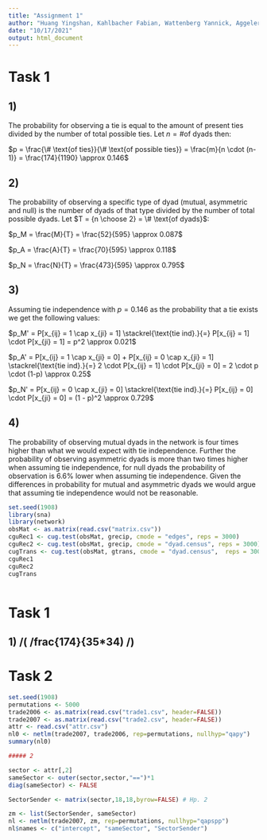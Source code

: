 ```yaml
---
title: "Assignment 1"
author: "Huang Yingshan, Kahlbacher Fabian, Wattenberg Yannick, Aggeler Samuel"
date: "10/17/2021"
output: html_document
---
```


# Task 1
## 1)
The probability for observing a tie is equal to the amount of present ties divided by the number of total possible ties.
Let $n = \# \text{of dyads then}$:

$p = \frac{\# \text{of ties}}{\# \text{of possible ties}} = \frac{m}{n \cdot (n-1)} = \frac{174}{1190} \approx 0.146$


## 2)
The probability of observing a specific type of dyad (mutual, asymmetric and null) is the number of dyads of that type divided by the number of total possible dyads.
Let $T = {n \choose 2} = \# \text{of dyads}$:

$p_M = \frac{M}{T} = \frac{52}{595} \approx 0.087$

$p_A = \frac{A}{T} = \frac{70}{595} \approx 0.118$

$p_N = \frac{N}{T} = \frac{473}{595} \approx 0.795$


## 3)
Assuming tie independence with $p = 0.146$ as the probability that a tie exists we get the following values:

$p_M' = P[x_{ij} = 1 \cap x_{ji} = 1] \stackrel{\text{tie ind}.}{=} P[x_{ij} = 1] \cdot P[x_{ji} = 1] = p^2 \approx 0.021$

$p_A' = P[x_{ij} = 1 \cap x_{ji} = 0] + P[x_{ij} = 0 \cap x_{ji} = 1]  \stackrel{\text{tie ind}.}{=}  2 \cdot P[x_{ij} = 1] \cdot P[x_{ji} = 0] = 2 \cdot p \cdot (1-p) \approx 0.25$

$p_N' = P[x_{ij} = 0 \cap x_{ji} = 0] \stackrel{\text{tie ind}.}{=} P[x_{ij} = 0] \cdot P[x_{ji} = 0] = (1 - p)^2 \approx 0.729$


## 4)
The probability of observing mutual dyads in the network is four times higher than what we would expect with tie independence. Further the probability of observing asymmetric dyads
is more than two times higher when assuming tie independence, for null dyads the probability of observation is 6.6\% lower when assuming tie independence.
Given the differences in probability for mutual and asymmetric dyads we would argue that assuming tie independence would not be reasonable.

```r

set.seed(1908)
library(sna)
library(network)
obsMat <- as.matrix(read.csv("matrix.csv"))
cguRec1 <- cug.test(obsMat, grecip, cmode = "edges", reps = 3000)
cguRec2 <- cug.test(obsMat, grecip, cmode = "dyad.census", reps = 3000)
cugTrans <- cug.test(obsMat, gtrans, cmode = "dyad.census",  reps = 3000)
cguRec1
cguRec2
cugTrans



```




# Task 1
## 1) /( /frac{174}{35*34) /)


# Task 2

```r
set.seed(1908)
permutations <- 5000
trade2006 <- as.matrix(read.csv("trade1.csv", header=FALSE))
trade2007 <- as.matrix(read.csv("trade2.csv", header=FALSE))
attr <- read.csv("attr.csv")
nl0 <- netlm(trade2007, trade2006, rep=permutations, nullhyp="qapy")
summary(nl0)

##### 2

sector <- attr[,2]
sameSector <- outer(sector,sector,"==")*1
diag(sameSector) <- FALSE

SectorSender <- matrix(sector,18,18,byrow=FALSE) # Hp. 2

zm <- list(SectorSender, sameSector)
nl <- netlm(trade2007, zm, rep=permutations, nullhyp="qapspp")
nl$names <- c("intercept", "sameSector", "SectorSender")
```

